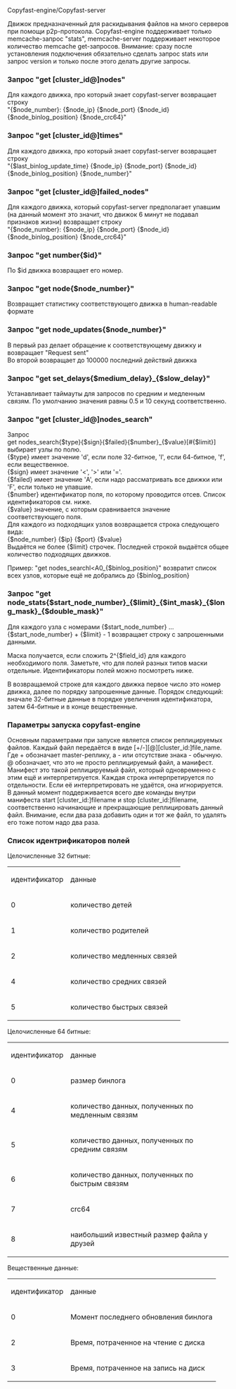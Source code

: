 Copyfast-engine/Copyfast-server

Движок предназначенный для раскидывания файлов на много серверов при помощи p2p-протокола. Copyfast-engine поддерживает только memcache-запрос "stats", memcache-server поддерживает некоторое количество memcache get-запросов. Внимание: сразу после установления подключения обязательно сделать запрос stats или запрос version и только после этого делать другие запросы.

=== Запрос "get [cluster_id@]nodes" === 
Для каждого движка, про который знает copyfast-server возвращает строку
<br>
"{$node_number}: {$node_ip} {$node_port} {$node_id} {$node_binlog_position} {$node_crc64}"

=== Запрос "get [cluster_id@]times" === 
Для каждого движка, про который знает copyfast-server возвращает строку
<br>
"{$last_binlog_update_time} {$node_ip} {$node_port} {$node_id} {$node_binlog_position} {$node_number}"

=== Запрос "get [cluster_id@]failed_nodes" ===
Для каждого движка, который copyfast-server предполагает упавшим (на данный момент это значит, что движок 6 минут не подавал признаков жизни) возвращает строку
<br>
"{$node_number}: {$node_ip} {$node_port} {$node_id} {$node_binlog_position} {$node_crc64}"

=== Запрос "get number{$id}" ===
По $id движка возвращает его номер.

=== Запрос "get node{$node_number}"===
Возвращает статистику соответствующего движка в human-readable формате

=== Запрос "get node_updates{$node_number}" ===
В первый раз делает обращение к соответствующему движку и возвращает "Request sent"
<br>
Во второй возвращает до 100000 последний действий движка

=== Запрос "get set_delays{$medium_delay}_{$slow_delay}" ===
Устанавливает таймауты для запросов по средним и медленным связям. По умолчанию значения равны 0.5 и 10 секунд соответственно.

=== Запрос "get [cluster_id@]nodes_search"===
Запрос
<br>
get nodes_search{$type}{$sign}{$failed}{$number}_{$value}[#{$limit}]
<br>
выбирает узлы по полю. 
<br>
{$type} имеет значение 'd', если поле 32-битное, 'l', если 64-битное, 'f', если вещественное.
<br>
{$sign} имеет значение '&lt;', '&gt;' или '='.
<br>
{$failed} имеет значение 'A', если надо рассматривать все движки или 'F', если только не упавшие.
<br>
{$number} идентификатор поля, по которому проводится отсев. Список идентификаторов см. ниже.
<br>
{$value} значение, с которым сравнивается значение соответствующего поля.
<br>
Для каждого из подходящих узлов возвращается строка следующего вида:
<br>
{$node_number} {$ip} {$port} {$value}
<br>
Выдаётся не более {$limit} строчек. Последней строкой выдаётся общее количество подходящих движков.

Пример: "get nodes_searchl&lt;A0_{$binlog_position}" возвратит список всех узлов, которые ещё не добрались до {$binlog_position}

=== Запрос "get node_stats{$start_node_number}_{$limit}_{$int_mask}_{$long_mask}_{$double_mask}" ===
Для каждого узла с номерами {$start_node_number} ... {$start_node_number} + {$limit} - 1 возвращает строку с запрошенными данными. 

Маска получается, если сложить 2^{$field_id} для каждого необходимого поля. Заметьте, что для полей разных типов маски отдельные. Идентификаторы полей можно посмотреть ниже.

В возвращаемой строке для каждого движка первое число это номер движка, далее по порядку запрошенные данные. Порядок следующий: вначале 32-битные данные в порядке увеличения идентификатора, затем 64-битные и в конце вещественные.

=== Параметры запуска copyfast-engine===
Основным параметрами при запуске является список реплицируемых файлов. Каждый файл передаётся в виде [+/-][@][cluster_id:]file_name. Где + обозначает master-реплику, а - или отсутствие знака - обычную. @ обозначает, что это не просто реплицируемый файл, а манифест. Манифест это такой реплицируемый файл, который одновременно с этим ещё и интерпретируется. Каждая строка интерпретируется по отдельности. Если её интерпретировать не удаётся, она игнорируется. В данный момент поддерживается всего две команды внутри манифеста start [cluster_id:]filename и stop [cluster_id:]filename, соответственно начинающие и прекращающие реплицировать данный файл. Внимание, если два раза добавить один и тот же файл, то удалять его тоже потом надо два раза.

=== Список идентрификаторов полей ===
Целочисленные 32 битные:
{|
|-
| идентификатор || данные
|-
| 0 || количество детей
|-
| 1 || количество родителей
|-
| 2 || количество медленных связей
|-
| 4 || количество средних связей
|-
| 5 || количество быстрых связей
|}
Целочисленные 64 битные:
{|
|-
| идентификатор || данные
|-
| 0 || размер бинлога
|-
| 4 || количество данных, полученных по медленным связям
|-
| 5 || количество данных, полученных по средним связям
|-
| 6 || количество данных, полученных по быстрым связям
|-
| 7 || crc64
|-
| 8 || наибольший известный размер файла у друзей
|}
Вещественные данные:

{|
|-
| идентификатор || данные
|-
| 0 || Момент последнего обновления бинлога
|-
| 2 || Время, потраченное на чтение с диска
|-
| 3 || Время, потраченное на запись на диск
|}

